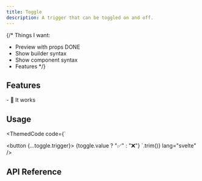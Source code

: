 ```yaml
---
title: Toggle
description: A trigger that can be toggled on and off.
---
```


{/*
Things I want:
- Preview with props DONE
- Show builder syntax
- Show component syntax
- Features
*/}

<Preview client:load />

## Features

<Features>
- 💪 It works
</Features>

## Usage

<ThemedCode code={`
<script lang="ts">

	const toggle = new Toggle();
</script>

<button {...toggle.trigger}>
	{toggle.value ? "✅" : "❌"}
</button>
`.trim()}
lang="svelte" />


## API Reference

<ApiTable entry="Toggle" />
